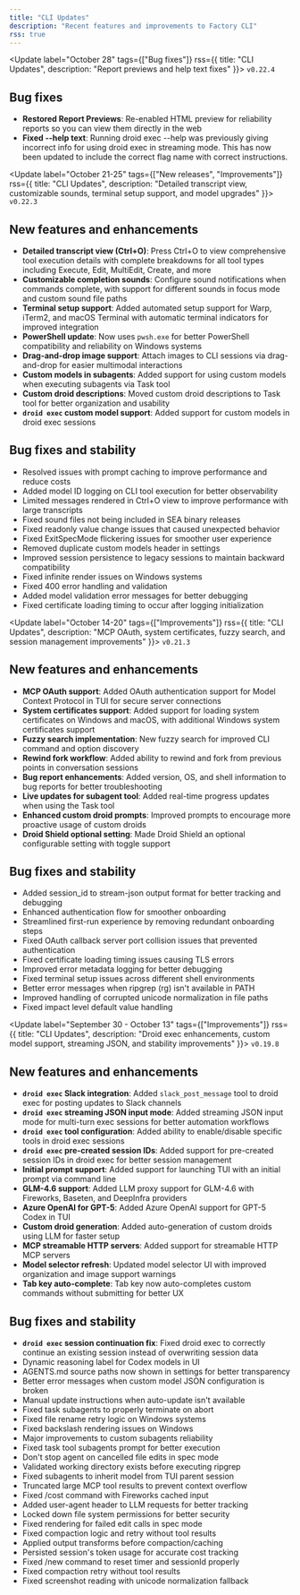```yaml
---
title: "CLI Updates"
description: "Recent features and improvements to Factory CLI"
rss: true
---
```


<Update label="October 28" tags={["Bug fixes"]} rss={{ title: "CLI Updates", description: "Report previews and help text fixes" }}>
  `v0.22.4`

  ## Bug fixes

  * **Restored Report Previews**: Re-enabled HTML preview for reliability reports so you can view them directly in the web
  * **Fixed --help text**: Running droid exec --help was previously giving incorrect info for using droid exec in streaming mode. This has now been updated to include the correct flag name with correct instructions.
</Update>

<Update label="October 21-25" tags={["New releases", "Improvements"]} rss={{ title: "CLI Updates", description: "Detailed transcript view, customizable sounds, terminal setup support, and model upgrades" }}>
  `v0.22.3`

  ## New features and enhancements

  * **Detailed transcript view (Ctrl+O)**: Press Ctrl+O to view comprehensive tool execution details with complete breakdowns for all tool types including Execute, Edit, MultiEdit, Create, and more
  * **Customizable completion sounds**: Configure sound notifications when commands complete, with support for different sounds in focus mode and custom sound file paths
  * **Terminal setup support**: Added automated setup support for Warp, iTerm2, and macOS Terminal with automatic terminal indicators for improved integration
  * **PowerShell update**: Now uses `pwsh.exe` for better PowerShell compatibility and reliability on Windows systems
  * **Drag-and-drop image support**: Attach images to CLI sessions via drag-and-drop for easier multimodal interactions
  * **Custom models in subagents**: Added support for using custom models when executing subagents via Task tool
  * **Custom droid descriptions**: Moved custom droid descriptions to Task tool for better organization and usability
  * **`droid exec` custom model support**: Added support for custom models in droid exec sessions

  ## Bug fixes and stability

  * Resolved issues with prompt caching to improve performance and reduce costs
  * Added model ID logging on CLI tool execution for better observability
  * Limited messages rendered in Ctrl+O view to improve performance with large transcripts
  * Fixed sound files not being included in SEA binary releases
  * Fixed readonly value change issues that caused unexpected behavior
  * Fixed ExitSpecMode flickering issues for smoother user experience
  * Removed duplicate custom models header in settings
  * Improved session persistence to legacy sessions to maintain backward compatibility
  * Fixed infinite render issues on Windows systems
  * Fixed 400 error handling and validation
  * Added model validation error messages for better debugging
  * Fixed certificate loading timing to occur after logging initialization
</Update>

<Update label="October 14-20" tags={["Improvements"]} rss={{ title: "CLI Updates", description: "MCP OAuth, system certificates, fuzzy search, and session management improvements" }}>
  `v0.21.3`

  ## New features and enhancements

  * **MCP OAuth support**: Added OAuth authentication support for Model Context Protocol in TUI for secure server connections
  * **System certificates support**: Added support for loading system certificates on Windows and macOS, with additional Windows system certificates support
  * **Fuzzy search implementation**: New fuzzy search for improved CLI command and option discovery
  * **Rewind fork workflow**: Added ability to rewind and fork from previous points in conversation sessions
  * **Bug report enhancements**: Added version, OS, and shell information to bug reports for better troubleshooting
  * **Live updates for subagent tool**: Added real-time progress updates when using the Task tool
  * **Enhanced custom droid prompts**: Improved prompts to encourage more proactive usage of custom droids
  * **Droid Shield optional setting**: Made Droid Shield an optional configurable setting with toggle support

  ## Bug fixes and stability

  * Added session_id to stream-json output format for better tracking and debugging
  * Enhanced authentication flow for smoother onboarding
  * Streamlined first-run experience by removing redundant onboarding steps
  * Fixed OAuth callback server port collision issues that prevented authentication
  * Fixed certificate loading timing issues causing TLS errors
  * Improved error metadata logging for better debugging
  * Fixed terminal setup issues across different shell environments
  * Better error messages when ripgrep (rg) isn't available in PATH
  * Improved handling of corrupted unicode normalization in file paths
  * Fixed impact level default value handling
</Update>

<Update label="September 30 - October 13" tags={["Improvements"]} rss={{ title: "CLI Updates", description: "Droid exec enhancements, custom model support, streaming JSON, and stability improvements" }}>
  `v0.19.8`

  ## New features and enhancements

  * **`droid exec` Slack integration**: Added `slack_post_message` tool to droid exec for posting updates to Slack channels
  * **`droid exec` streaming JSON input mode**: Added streaming JSON input mode for multi-turn exec sessions for better automation workflows
  * **`droid exec` tool configuration**: Added ability to enable/disable specific tools in droid exec sessions
  * **`droid exec` pre-created session IDs**: Added support for pre-created session IDs in droid exec for better session management
  * **Initial prompt support**: Added support for launching TUI with an initial prompt via command line
  * **GLM-4.6 support**: Added LLM proxy support for GLM-4.6 with Fireworks, Baseten, and DeepInfra providers
  * **Azure OpenAI for GPT-5**: Added Azure OpenAI support for GPT-5 Codex in TUI
  * **Custom droid generation**: Added auto-generation of custom droids using LLM for faster setup
  * **MCP streamable HTTP servers**: Added support for streamable HTTP MCP servers
  * **Model selector refresh**: Updated model selector UI with improved organization and image support warnings
  * **Tab key auto-complete**: Tab key now auto-completes custom commands without submitting for better UX

  ## Bug fixes and stability

  * **`droid exec` session continuation fix**: Fixed droid exec to correctly continue an existing session instead of overwriting session data
  * Dynamic reasoning label for Codex models in UI
  * AGENTS.md source paths now shown in settings for better transparency
  * Better error messages when custom model JSON configuration is broken
  * Manual update instructions when auto-update isn't available
  * Fixed task subagents to properly terminate on abort
  * Fixed file rename retry logic on Windows systems
  * Fixed backslash rendering issues on Windows
  * Major improvements to custom subagents reliability
  * Fixed task tool subagents prompt for better execution
  * Don't stop agent on cancelled file edits in spec mode
  * Validated working directory exists before executing ripgrep
  * Fixed subagents to inherit model from TUI parent session
  * Truncated large MCP tool results to prevent context overflow
  * Fixed /cost command with Fireworks cached input
  * Added user-agent header to LLM requests for better tracking
  * Locked down file system permissions for better security
  * Fixed rendering for failed edit calls in spec mode
  * Fixed compaction logic and retry without tool results
  * Applied output transforms before compaction/caching
  * Persisted session's token usage for accurate cost tracking
  * Fixed /new command to reset timer and sessionId properly
  * Fixed compaction retry without tool results
  * Fixed screenshot reading with unicode normalization fallback
</Update>
